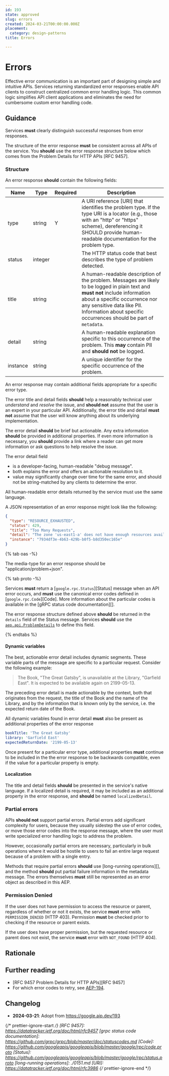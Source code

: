 ```yaml
---
id: 193
state: approved
slug: errors
created: 2024-03-21T00:00:00.000Z
placement:
  category: design-patterns
title: Errors

--- 
```


# Errors

Effective error communication is an important part of designing simple and
intuitive APIs. Services returning standardized error responses enable API
clients to construct centralized common error handling logic. This common logic
simplifies API client applications and eliminates the need for cumbersome
custom error handling code.

## Guidance

Services **must** clearly distinguish successful responses from error
responses.

The structure of the error response **must** be consistent across all APIs of
the service. You **should** use the error response structure below which comes
from the Problem Details for HTTP APIs [RFC 9457].

### Structure

An error response **should** contain the following fields:

| Name     | Type    | Required | Description                                                                                                                                                                                                                                                        |
| -------- | ------- | -------- | ------------------------------------------------------------------------------------------------------------------------------------------------------------------------------------------------------------------------------------------------------------------ |
| type     | string  | Y        | A URI reference [URI] that identifies the problem type. If the type URI is a locator (e.g., those with an "http" or "https" scheme), dereferencing it SHOULD provide human-readable documentation for the problem type.                                            |
| status   | integer |          | The HTTP status code that best describes the type of problem detected.                                                                                                                                                                                             |
| title    | string  |          | A human-readable description of the problem. Messages are likely to be logged in plain text and **must not** include information about a specific occurrence nor any sensitive data like PII. Information about specific occurrences should be part of `metadata`. |
| detail   | string  |          | A human-readable explanation specific to this occurrence of the problem. This **may** contain PII and **should not** be logged.                                                                                                                                    |
| instance | string  |          | A unique identifier for the specific occurrence of the problem.                                                                                                                                                                                                    |

An error response may contain additional fields appropriate for a specific
error type.

The error title and detail fields **should** help a reasonably technical user
_understand_ and _resolve_ the issue, and **should not** assume that the user
is an expert in your particular API. Additionally, the error title and detail
**must not** assume that the user will know anything about its underlying
implementation.

The error detail **should** be brief but actionable. Any extra information
**should** be provided in additional properties. If even more information is
necessary, you **should** provide a link where a reader can get more
information or ask questions to help resolve the issue.

The error detail field

- is a developer-facing, human-readable "debug message".
- both explains the error and offers an actionable resolution to it.
- value may significantly change over time for the same error, and should not
  be string-matched by any clients to determine the error.

All human-readable error details returned by the service must use the same
language.

A JSON representation of an error response might look like the following:

<a name="sample"></a>

```json
{
  "type": "RESOURCE_EXHAUSTED",
  "status": 429,
  "title": "Too Many Requests",
  "detail": "The zone 'us-east1-a' does not have enough resources available to fulfill the request. Try a different zone, or try again later.",
  "instance": "7934df3e-4b63-429b-b0f5-b8d350ec165e"
}
```

{% tab oas -%}

The media-type for an error response should be "application/problem+json".

{% tab proto -%}

Services **must** return a [`google.rpc.Status`][Status] message when an API
error occurs, and **must** use the canonical error codes defined in
[`google.rpc.Code`][Code]. More information about the particular codes is
available in the [gRPC status code documentation][].

The error response structure defined above **should** be returned in the
`details` field of the Status message. Services **should** use the
[`aep.api.ProblemDetails`](https://buf.build/aep/api/docs/main:aep.api#aep.api.ProblemDetails)
to define this field.

{% endtabs %}

#### Dynamic variables

The best, actionable error detail includes dynamic segments. These variable
parts of the message are specific to a particular request. Consider the
following example:

> The Book, "The Great Gatsby", is unavailable at the Library, "Garfield East".
> It is expected to be available again on 2199-05-13.

The preceding error detail is made actionable by the context, both that
originates from the request, the title of the Book and the name of the Library,
and by the information that is known only by the service, i.e. the expected
return date of the Book.

All dynamic variables found in error detail **must** also be present as
additional properties of the error response

```yaml
bookTitle: 'The Great Gatsby'
library: 'Garfield East'
expectedReturnDate: '2199-05-13'
```

Once present for a particular error type, additional properties **must**
continue to be included in the the error response to be backwards compatible,
even if the value for a particular property is empty.

#### Localization

The title and detail fields **should** be presented in the service's native
language. If a localized detail is required, it may be included as an
additional property in the error response, and **should** be named
`localizedDetail`.

### Partial errors

APIs **should not** support partial errors. Partial errors add significant
complexity for users, because they usually sidestep the use of error codes, or
move those error codes into the response message, where the user must write
specialized error handling logic to address the problem.

However, occasionally partial errors are necessary, particularly in bulk
operations where it would be hostile to users to fail an entire large request
because of a problem with a single entry.

Methods that require partial errors **should** use [long-running operations][],
and the method **should** put partial failure information in the metadata
message. The errors themselves **must** still be represented as an error object
as described in this AEP.

### Permission Denied

If the user does not have permission to access the resource or parent,
regardless of whether or not it exists, the service **must** error with
`PERMISSION_DENIED` (HTTP 403). Permission **must** be checked prior to
checking if the resource or parent exists.

If the user does have proper permission, but the requested resource or parent
does not exist, the service **must** error with `NOT_FOUND` (HTTP 404).

## Rationale

## Further reading

- [RFC 9457 Problem Details for HTTP APIs][RFC 9457]
- For which error codes to retry, see [AEP-194](https://aep.dev/194).

## Changelog

- **2024-03-21**: Adopt from https://google.aip.dev/193

{/* prettier-ignore-start  */}
[RFC 9457]: https://datatracker.ietf.org/doc/html/rfc9457
[grpc status code documentation]: https://github.com/grpc/grpc/blob/master/doc/statuscodes.md
[Code]: https://github.com/googleapis/googleapis/blob/master/google/rpc/code.proto
[Status]: https://github.com/googleapis/googleapis/blob/master/google/rpc/status.proto
[long-running operations]: ./0151.md
[URI]: https://datatracker.ietf.org/doc/html/rfc3986
{/* prettier-ignore-end  */}
